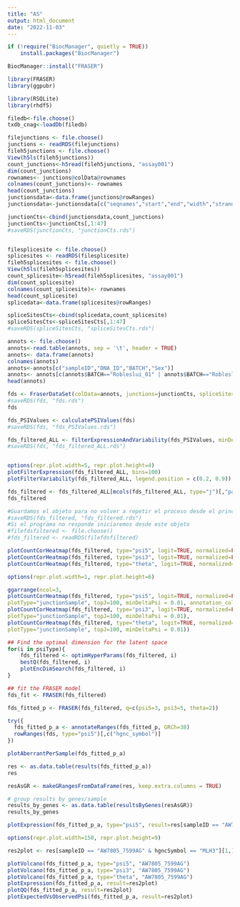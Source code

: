 ---
title: "AS"
output: html_document
date: "2022-11-03"
---

```{r}
if (!require("BiocManager", quietly = TRUE))
    install.packages("BiocManager")

BiocManager::install("FRASER")

library(FRASER)
library(ggpubr)
```


```{r}
library(RSQLite)
library(rhdf5)

filedb<-file.choose()
txdb_cnag<-loadDb(filedb)

filejunctions <- file.choose()
junctions <- readRDS(filejunctions)
fileh5junctions <- file.choose()
View(h5ls(fileh5junctions))
count_junctions<-h5read(fileh5junctions, "assay001")
dim(count_junctions)
rownames<- junctions@colData@rownames
colnames(count_junctions)<- rownames
head(count_junctions)
junctionsdata<-data.frame(junctions@rowRanges)
junctionsdata<-junctionsdata[c("seqnames","start","end","width","strand","startID","endID")]

junctionCts<-cbind(junctionsdata,count_junctions)
junctionCts<-junctionCts[,1:47]
#saveRDS(junctionCts, "junctionCts.rds")


filesplicesite <- file.choose()
splicesites <- readRDS(filesplicesite)
fileh5splicesites <- file.choose()
View(h5ls(fileh5splicesites))
count_splicesite<-h5read(fileh5splicesites, "assay001")
dim(count_splicesite)
colnames(count_splicesite)<- rownames
head(count_splicesite)
splicedata<-data.frame(splicesites@rowRanges)

spliceSitesCts<-cbind(splicedata,count_splicesite)
spliceSitesCts<-spliceSitesCts[,1:47]
#saveRDS(spliceSitesCts, "spliceSitesCts.rds")
```

```{r}
annots <- file.choose()
annots<-read.table(annots, sep = '\t', header = TRUE)
annots<- data.frame(annots)
colnames(annots)
annots<-annots[c("sampleID","DNA_ID","BATCH","Sex")]
annots<- annots[c(annots$BATCH=="Robleslui_01" | annots$BATCH=="Robleslui_02"),]
head(annots)

```

```{r}
fds <- FraserDataSet(colData=annots, junctions=junctionCts, spliceSites=spliceSitesCts)
#saveRDS(fds, "fds.rds")
fds
```

```{r}
fds_PSIValues <- calculatePSIValues(fds)
#saveRDS(fds, "fds_PSIValues.rds")
```

```{r}
fds_filtered_ALL <- filterExpressionAndVariability(fds_PSIValues, minDeltaPsi=0.0, filter=FALSE)
#saveRDS(fds, "fds_filtered_ALL.rds")


options(repr.plot.width=5, repr.plot.height=4)
plotFilterExpression(fds_filtered_ALL, bins=100)
plotFilterVariability(fds_filtered_ALL, legend.position = c(0.2, 0.9))
```

```{r}
fds_filtered <- fds_filtered_ALL[mcols(fds_filtered_ALL, type="j")[,"passed"],]
fds_filtered

#Guardamos el objeto para no volver a repetir el proceso desde el principio
#saveRDS(fds_filtered, "fds_filtered.rds")
#Si el programa no responde iniciaremos desde este objeto
#filefdsfiltered <- file.choose()
#fds_filtered <- readRDS(filefdsfiltered)

```


```{r}
plotCountCorHeatmap(fds_filtered, type="psi5", logit=TRUE, normalized=FALSE, annotation_col=c("Sex", "BATCH"))
plotCountCorHeatmap(fds_filtered, type="psi3", logit=TRUE, normalized=FALSE, annotation_col=c("Sex", "BATCH"))
plotCountCorHeatmap(fds_filtered, type="theta", logit=TRUE, normalized=FALSE, annotation_col=c("Sex", "BATCH"))
```


```{r}
options(repr.plot.width=1, repr.plot.height=6)

ggarrange(ncol=3,
plotCountCorHeatmap(fds_filtered, type="psi5", logit=TRUE, normalized=FALSE,
plotType="junctionSample", topJ=100, minDeltaPsi = 0.01, annotation_col=c("Sex", "BATCH")),
plotCountCorHeatmap(fds_filtered, type="psi3", logit=TRUE, normalized=FALSE,
plotType="junctionSample", topJ=100, minDeltaPsi = 0.01),
plotCountCorHeatmap(fds_filtered, type="theta", logit=TRUE, normalized=FALSE,
plotType="junctionSample", topJ=100, minDeltaPsi = 0.01))
```

```{r}
## Find the optimal dimension for the latent space
for(i in psiType){
    fds_filtered <- optimHyperParams(fds_filtered, i)
    bestQ(fds_filtered, i)
    plotEncDimSearch(fds_filtered, i)
}

## fit the FRASER model
fds_fit <- FRASER(fds_filtered)
```

```{r}
fds_fitted_p <- FRASER(fds_filtered, q=c(psi5=3, psi3=5, theta=2))
```
```{r}
try({
  fds_fitted_p_a <- annotateRanges(fds_fitted_p, GRCh=38)
  rowRanges(fds, type="psi5")[,c("hgnc_symbol")]
})

plotAberrantPerSample(fds_fitted_p_a)
```


```{r}
res <- as.data.table(results(fds_fitted_p_a))
res
```


```{r}
resAsGR <- makeGRangesFromDataFrame(res, keep.extra.columns = TRUE)

# group results by genes/sample
results_by_genes <- as.data.table(resultsByGenes(resAsGR))
results_by_genes
```
```{r}
plotExpression(fds_fitted_p_a, type="psi5", result=res[sampleID == "AW7805_7599AG" & hgncSymbol == "MLH3"][1])

```
```{r}
options(repr.plot.width=150, repr.plot.height=9)

res2plot <- res[sampleID == "AW7805_7599AG" & hgncSymbol == "MLH3"][1,]

plotVolcano(fds_fitted_p_a, type="psi5", "AW7805_7599AG")
plotVolcano(fds_fitted_p_a, type="psi3", "AW7805_7599AG")
plotVolcano(fds_fitted_p_a, type="theta", "AW7805_7599AG")
plotExpression(fds_fitted_p_a, result=res2plot)
plotQQ(fds_fitted_p_a, result=res2plot)
plotExpectedVsObservedPsi(fds_fitted_p_a, result=res2plot)
```

